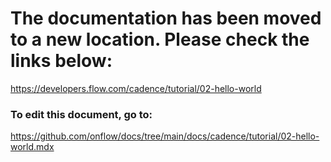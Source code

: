 # The documentation has been moved to a new location. Please check the links below:

https://developers.flow.com/cadence/tutorial/02-hello-world

### To edit this document, go to:

https://github.com/onflow/docs/tree/main/docs/cadence/tutorial/02-hello-world.mdx
